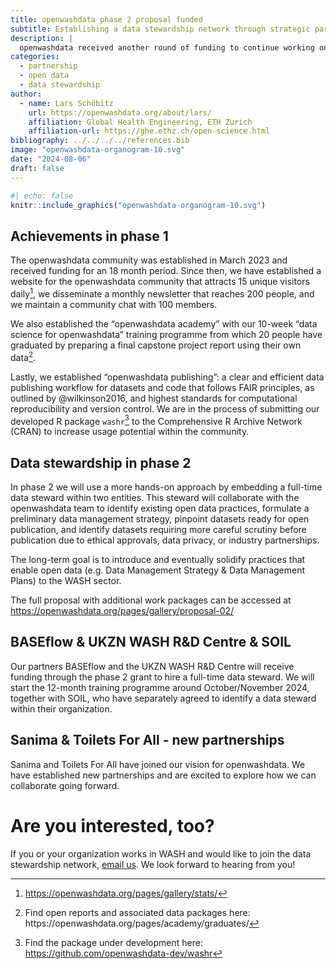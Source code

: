 ```yaml
---
title: openwashdata phase 2 proposal funded
subtitle: Establishing a data stewardship network through strategic partnerships
description: |
  openwashdata received another round of funding to continue working on their vision to establish an active global community that applies FAIR principles to data generated in the greater water, sanitation, and hygiene (WASH) sector. 
categories:
  - partnership
  - open data
  - data stewardship
author:
  - name: Lars Schöbitz
    url: https://openwashdata.org/about/lars/
    affiliation: Global Health Engineering, ETH Zurich
    affiliation-url: https://ghe.ethz.ch/open-science.html
bibliography: ../../../../references.bib
image: "openwashdata-organogram-10.svg"
date: "2024-08-06"
draft: false
---
```


```r
#| echo: false
knitr::include_graphics("openwashdata-organogram-10.svg")
```

## Achievements in phase 1

The openwashdata community was established in March 2023 and received funding for an 18 month period. Since then, we have established a website for the openwashdata community that attracts 15 unique visitors daily[^1], we disseminate a monthly newsletter that reaches 200 people, and we maintain a community chat with 100 members.

[^1]: [https://openwashdata.org/pages/gallery/stats/](../../../gallery/stats)

We also established the "openwashdata academy" with our 10-week “data science for openwashdata” training programme from which 20 people have graduated by preparing a final capstone project report using their own data[^2].

[^2]: Find open reports and associated data packages here: https://openwashdata.org/pages/academy/graduates/

Lastly, we established "openwashdata publishing": a clear and efficient data publishing workflow for datasets and code that follows FAIR principles, as outlined by @wilkinson2016, and highest standards for computational reproducibility and version control. We are in the process of submitting our developed R package `washr`[^3] to the Comprehensive R Archive Network (CRAN) to increase usage potential within the community.

[^3]: Find the package under development here: <https://github.com/openwashdata-dev/washr>

## Data stewardship in phase 2

In phase 2 we will use a more hands-on approach by embedding a full-time data steward within two entities. This steward will collaborate with the openwashdata team to identify existing open data practices, formulate a preliminary data management strategy, pinpoint datasets ready for open publication, and identify datasets requiring more careful scrutiny before publication due to ethical approvals, data privacy, or industry partnerships.

The long-term goal is to introduce and eventually solidify practices that enable open data (e.g. Data Management Strategy & Data Management Plans) to the WASH sector.

The full proposal with additional work packages can be accessed at [https://openwashdata.org/pages/gallery/proposal-02/](../../../gallery/proposal-02)

## BASEflow & UKZN WASH R&D Centre & SOIL

Our partners BASEflow and the UKZN WASH R&D Centre will receive funding through the phase 2 grant to hire a full-time data steward. We will start the 12-month training programme around October/November 2024, together with SOIL, who have separately agreed to identify a data steward within their organization.

## Sanima & Toilets For All - new partnerships

Sanima and Toilets For All have joined our vision for openwashdata. We have established new partnerships and are excited to explore how we can collaborate going forward. 

# Are you interested, too?

If you or your organization works in WASH and would like to join the data stewardship network, [email us](mailto:ghe@mavt.ethz.ch?subject=data%20stewardship%20network). We look forward to hearing from you!
